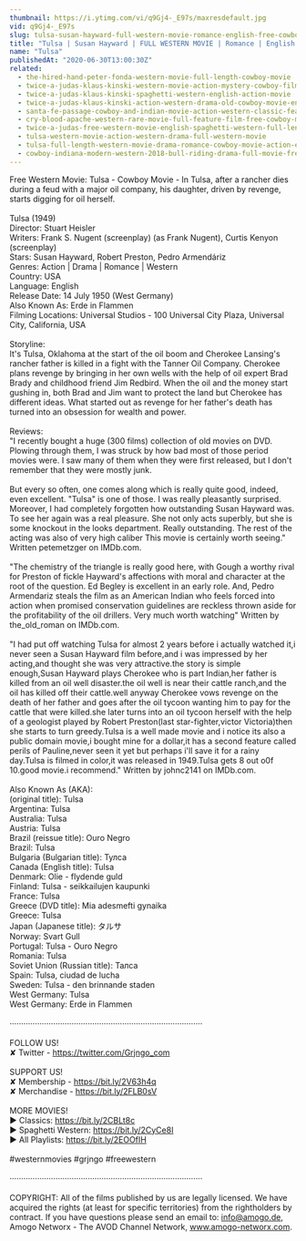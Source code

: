 ```yaml
---
thumbnail: https://i.ytimg.com/vi/q9Gj4-_E97s/maxresdefault.jpg
vid: q9Gj4-_E97s
slug: tulsa-susan-hayward-full-western-movie-romance-english-free-cowboy-movie
title: "Tulsa | Susan Hayward | FULL WESTERN MOVIE | Romance | English | Free Cowboy Movie"
name: "Tulsa"
publishedAt: "2020-06-30T13:00:30Z"
related:
  - the-hired-hand-peter-fonda-western-movie-full-length-cowboy-movie
  - twice-a-judas-klaus-kinski-western-movie-action-mystery-cowboy-film
  - twice-a-judas-klaus-kinski-spaghetti-western-english-action-movie
  - twice-a-judas-klaus-kinski-action-western-drama-old-cowboy-movie-english
  - santa-fe-passage-cowboy-and-indian-movie-action-western-classic-feature-film-in-full-length
  - cry-blood-apache-western-rare-movie-full-feature-film-free-cowboy-movie
  - twice-a-judas-free-western-movie-english-spaghetti-western-full-length
  - tulsa-western-movie-action-western-drama-full-western-movie
  - tulsa-full-length-western-movie-drama-romance-cowboy-movie-action-english
  - cowboy-indiana-modern-western-2018-bull-riding-drama-full-movie-free-feature-film-hd
---
```


Free Western Movie: Tulsa - Cowboy Movie - In Tulsa, after a rancher dies during a feud with a major oil company, his daughter, driven by revenge, starts digging for oil herself. <br />
<br />
Tulsa (1949)<br />
Director: Stuart Heisler<br />
Writers: Frank S. Nugent (screenplay) (as Frank Nugent), Curtis Kenyon (screenplay)<br />
Stars: Susan Hayward, Robert Preston, Pedro Armendáriz <br />
Genres: Action | Drama | Romance | Western <br />
Country: USA<br />
Language: English<br />
Release Date: 14 July 1950 (West Germany)<br />
Also Known As: Erde in Flammen<br />
Filming Locations: Universal Studios - 100 Universal City Plaza, Universal City, California, USA<br />
<br />
Storyline:<br />
It's Tulsa, Oklahoma at the start of the oil boom and Cherokee Lansing's rancher father is killed in a fight with the Tanner Oil Company. Cherokee plans revenge by bringing in her own wells with the help of oil expert Brad Brady and childhood friend Jim Redbird. When the oil and the money start gushing in, both Brad and Jim want to protect the land but Cherokee has different ideas. What started out as revenge for her father's death has turned into an obsession for wealth and power. <br />
<br />
Reviews:<br />
"I recently bought a huge (300 films) collection of old movies on DVD. Plowing through them, I was struck by how bad most of those period movies were. I saw many of them when they were first released, but I don't remember that they were mostly junk.<br />
<br />
But every so often, one comes along which is really quite good, indeed, even excellent. "Tulsa" is one of those. I was really pleasantly surprised. Moreover, I had completely forgotten how outstanding Susan Hayward was. To see her again was a real pleasure. She not only acts superbly, but she is some knockout in the looks department. Really outstanding. The rest of the acting was also of very high caliber This movie is certainly worth seeing." Written petemetzger on IMDb.com.<br />
<br />
"The chemistry of the triangle is really good here, with Gough a worthy rival for Preston of fickle Hayward's affections with moral and character at the root of the question. Ed Begley is excellent in an early role. And, Pedro Armendariz steals the film as an American Indian who feels forced into action when promised conservation guidelines are reckless thrown aside for the profitability of the oil drillers. Very much worth watching" Written by the_old_roman on IMDb.com.<br />
<br />
"I had put off watching Tulsa for almost 2 years before i actually watched it,i never seen a Susan Hayward film before,and i was impressed by her acting,and thought she was very attractive.the story is simple enough,Susan Hayward plays Cherokee who is part Indian,her father is killed from an oil well disaster.the oil well is near their cattle ranch,and the oil has killed off their cattle.well anyway Cherokee vows revenge on the death of her father and goes after the oil tycoon wanting him to pay for the cattle that were killed.she later turns into an oil tycoon herself with the help of a geologist played by Robert Preston(last star-fighter,victor Victoria)then she starts to turn greedy.Tulsa is a well made movie and i notice its also a public domain movie,i bought mine for a dollar,it has a second feature called perils of Pauline,never seen it yet but perhaps i'll save it for a rainy day.Tulsa is filmed in color,it was released in 1949.Tulsa gets 8 out o0f 10.good movie.i recommend." Written by johnc2141 on IMDb.com.<br />
<br />
Also Known As (AKA):<br />
(original title): Tulsa<br />
Argentina: Tulsa<br />
Australia: Tulsa<br />
Austria: Tulsa<br />
Brazil (reissue title): Ouro Negro<br />
Brazil: Tulsa<br />
Bulgaria (Bulgarian title): Тулса<br />
Canada (English title): Tulsa<br />
Denmark: Olie - flydende guld<br />
Finland: Tulsa - seikkailujen kaupunki<br />
France: Tulsa<br />
Greece (DVD title): Mia adesmefti gynaika<br />
Greece: Tulsa<br />
Japan (Japanese title): タルサ<br />
Norway: Svart Gull<br />
Portugal: Tulsa - Ouro Negro<br />
Romania: Tulsa<br />
Soviet Union (Russian title): Талса<br />
Spain: Tulsa, ciudad de lucha<br />
Sweden: Tulsa - den brinnande staden<br />
West Germany: Tulsa<br />
West Germany: Erde in Flammen<br />
<br />
····················································································<br />
<br />
FOLLOW US!<br />
✘ Twitter - https://twitter.com/Grjngo_com<br />
<br />
SUPPORT US!<br />
✘ Membership - https://bit.ly/2V63h4q<br />
✘ Merchandise - https://bit.ly/2FLB0sV<br />
<br />
MORE MOVIES! <br />
► Classics: https://bit.ly/2CBLt8c <br />
► Spaghetti Western: https://bit.ly/2CyCe8I <br />
► All Playlists: https://bit.ly/2EOOfIH <br />
<br />
#westernmovies #grjngo #freewestern<br />
<br />
····················································································<br />
<br />
COPYRIGHT: All of the films published by us are legally licensed. We have acquired the rights (at least for specific territories) from the rightholders by contract. If you have questions please send an email to: info@amogo.de, Amogo Networx - The AVOD Channel Network, www.amogo-networx.com.